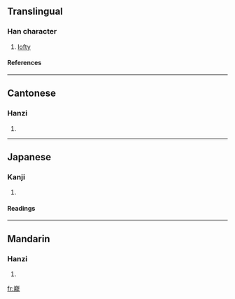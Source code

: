 ==Translingual==
===Han character===
{{Han char|rn=46|rad=山|as=16|sn=19|four=2221<sub>1</sub>|canj=山卜月心 (UYBP)}}
# [[lofty]]
====References====
{{Han ref|kx=0322.090|dkj=08598|dj=0622.210|hdz=10806.030|uh=5DC3|ud=24003|bh=F1FD|bd=61949}}
----
==Cantonese==
===Hanzi===
{{yue-hanzi|jyut=|y=lung4}}
# {{defn|Cantonese}}
----
==Japanese==
===Kanji===
{{ja-kanji|grade=|rs=山16}}
# {{defn|Japanese}} 
====Readings====
{{ja-readings|on=[[ろう]] (rō), [[る]] (ru)|kun=[[けわしい]] (kewashii)}}
----
==Mandarin==
===Hanzi===
{{cmn-hanzi|pin=[[lóng]] (long2), [[wéi]] (wei2)|wg=lung<sup>2</sup>, wei<sup>2</sup>}}
# {{defn|Mandarin}}

[[fr:巃]]